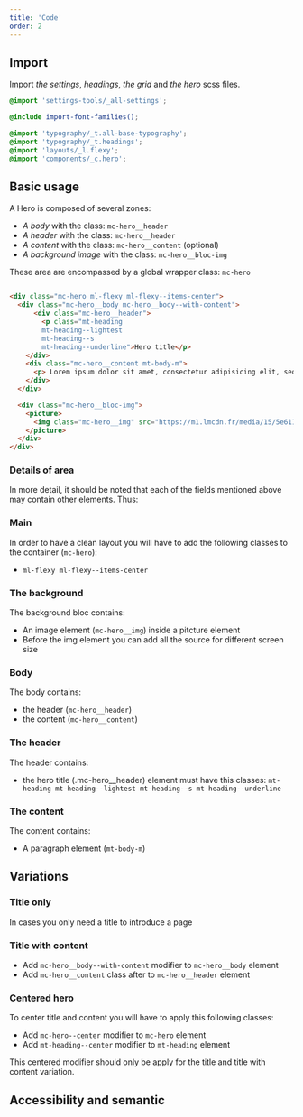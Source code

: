 ```yaml
---
title: 'Code'
order: 2
---
```


## Import

Import *the settings*, *headings*, *the grid* and *the hero* scss files. 
```scss
@import 'settings-tools/_all-settings';

@include import-font-families();

@import 'typography/_t.all-base-typography';
@import 'typography/_t.headings';
@import 'layouts/_l.flexy';
@import 'components/_c.hero';
```

## Basic usage
A Hero is composed of several zones:

- *A body* with the class: `mc-hero__header`
- *A header* with the class: `mc-hero__header`
- *A content* with the class: `mc-hero__content` (optional)
- *A background image* with the class: `mc-hero__bloc-img`

These area are encompassed by a global wrapper class: `mc-hero`

```html

<div class="mc-hero ml-flexy ml-flexy--items-center">
  <div class="mc-hero__body mc-hero__body--with-content">
      <div class="mc-hero__header">
        <p class="mt-heading
        mt-heading--lightest
        mt-heading--s
        mt-heading--underline">Hero title</p>
    </div>
    <div class="mc-hero__content mt-body-m">
      <p> Lorem ipsum dolor sit amet, consectetur adipisicing elit, sed do eiusmod tempor incididunt ut labore et dolore magna aliqua.</p>
    </div>
  </div>

  <div class="mc-hero__bloc-img">
    <picture>
      <img class="mc-hero__img" src="https://m1.lmcdn.fr/media/15/5e611393475ea771bbbad626/2872342965/greenkub-maison-sans-permis5e611393063b330009a4a405.jpg?width=800&crop=16:9,smart" alt="Greenkub house">
    </picture>
  </div>
</div>

```

<Preview path="titleContent" />

### Details of area
In more detail, it should be noted that each of the fields mentioned above may contain other elements. Thus:

### Main
In order to have a clean layout you will have to add the following classes to the container (`mc-hero`):
- `ml-flexy ml-flexy--items-center`

### The background
The background bloc contains:
- An image element (`mc-hero__img`) inside a pitcture element
- Before the img element you can add all the source for different screen size

### Body
The body contains: 
 - the header (`mc-hero__header`)
 - the content (`mc-hero__content`)

### The header
The header contains:
- the hero title (.mc-hero__header) element must have this classes: `mt-heading mt-heading--lightest mt-heading--s mt-heading--underline`

### The content
The content contains:
- A paragraph element (`mt-body-m`)

## Variations
### Title only
In cases you only need a title to introduce a page

<Preview path="basic" nude/>


### Title with content

- Add `mc-hero__body--with-content` modifier to `mc-hero__body` element
- Add `mc-hero__content` class after to `mc-hero__header` element

<Preview path="titleContent" nude/>

<!-- ### Box hero

- Add `mc-hero__body--with-box` modifier to `mc-hero__body` element
- Add `ml-flexy__col ml-flexy__col--full ml-flexy__col--7of12@from-m` classes to a div around `mc-hero__header` and `mc-hero__content`
- Add `mc-hero__container ml-flexy__col ml-flexy__col--full ml-flexy__col--5of12@from-m` classes to a div inside `mc-hero__body`
- Add your box content inside `mc-hero__box` 

<Preview path="box" nude/> -->


### Centered hero
To center title and content you will have to apply this following classes: 
- Add `mc-hero--center` modifier to `mc-hero` element
- Add `mt-heading--center` modifier to `mt-heading` element

<Highlight theme="warning" title="Be aware">

  This centered modifier should only be apply for the title and title with content variation.

</Highlight>

<Preview path="centered" nude/>

## Accessibility and semantic

<HintItem>
   
</HintItem>